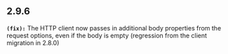 ## 2.9.6
**`(fix):`** The HTTP client now passes in additional body properties from the request options, even if the body is empty (regression from the client migration in 2.8.0)


